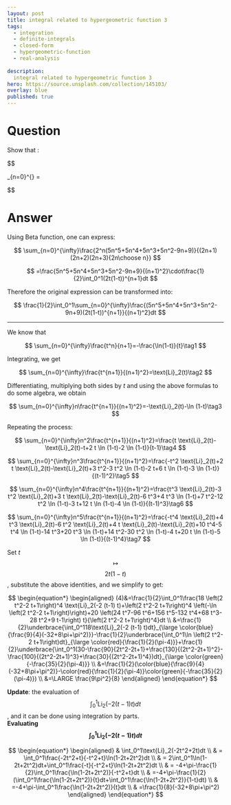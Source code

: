 ---
layout: post
title: integral related to hypergeometric function 3
tags:
  - integration   
  - definite-integrals
  - closed-form
  - hypergeometric-function
  - real-analysis
  
description:  
  integral related to hypergeometric function 3
hero: https://source.unsplash.com/collection/145103/
overlay: blue
published: true
---


# Question

Show that :


 $$

\sum_{n=0}^{\infty}\frac{2^n(5n^5+5n^4+5n^3+5n^2-9n+9)}{(2n+1)(2n+2)(2n+3){2n\choose n}} = \frac{9 \pi ^2}{8}

 $$


<!--break-->


# Answer

Using Beta function, one can express:  

 $$ 
\sum_{n=0}^{\infty}\frac{2^n(5n^5+5n^4+5n^3+5n^2-9n+9)}{(2n+1)(2n+2)(2n+3){2n\choose n}}
 $$ 
  

 $$ 
=\frac{5n^5+5n^4+5n^3+5n^2-9n+9}{(n+1)^2}\cdot\frac{1}{2}\int_0^1(2t(1-t))^{n+1}dt
 $$ 
  

Therefore the original expression can be transformed into:  
 
 $$ 
\frac{1}{2}\int_0^1\sum_{n=0}^{\infty}\frac{(5n^5+5n^4+5n^3+5n^2-9n+9)(2t(1-t))^{n+1}}{(n+1)^2}dt
 $$ 
  

_____________
We know that  

 $$ 
\sum_{n=0}^{\infty}\frac{t^n}{n+1}=-\frac{\ln(1-t)}{t}\tag1
 $$ 
  
Integrating, we get  

 $$ 
\sum_{n=0}^{\infty}\frac{t^{n+1}}{(n+1)^2}=\text{Li}_2(t)\tag2
 $$ 
  
Differentiating, multiplying both sides by _t_ and using the above formulas to do some algebra, we obtain  

 $$ 
\sum_{n=0}^{\infty}n\frac{t^{n+1}}{(n+1)^2}=-\text{Li}_2(t)-\ln (1-t)\tag3
 $$ 
  
Repeating the process:  

 $$ 
\sum_{n=0}^{\infty}n^2\frac{t^{n+1}}{(n+1)^2}=\frac{t \text{Li}_2(t)-\text{Li}_2(t)-t+2 t \ln (1-t)-2 \ln (1-t)}{t-1}\tag4
 $$ 
  

 $$ 
\sum_{n=0}^{\infty}n^3\frac{t^{n+1}}{(n+1)^2}=\frac{-t^2 \text{Li}_2(t)+2 t \text{Li}_2(t)-\text{Li}_2(t)+3 t^2-3 t^2 \ln (1-t)-2 t+6 t \ln (1-t)-3 \ln (1-t)}{(t-1)^2}\tag5
 $$ 
  

 $$ 
\sum_{n=0}^{\infty}n^4\frac{t^{n+1}}{(n+1)^2}=\frac{t^3 \text{Li}_2(t)-3 t^2 \text{Li}_2(t)+3 t \text{Li}_2(t)-\text{Li}_2(t)-6 t^3+4 t^3 \ln (1-t)+7 t^2-12 t^2 \ln (1-t)-3 t+12 t \ln (1-t)-4 \ln (1-t)}{(t-1)^3}\tag6
 $$ 
  

 $$ 
\sum_{n=0}^{\infty}n^5\frac{t^{n+1}}{(n+1)^2}=\frac{-t^4 \text{Li}_2(t)+4 t^3 \text{Li}_2(t)-6 t^2 \text{Li}_2(t)+4 t \text{Li}_2(t)-\text{Li}_2(t)+10 t^4-5 t^4 \ln (1-t)-14 t^3+20 t^3 \ln (1-t)+14 t^2-30 t^2 \ln (1-t)-4 t+20 t \ln (1-t)-5 \ln (1-t)}{(t-1)^4}\tag7
 $$ 
  
Set _t_ $$\mapsto$$ $$2t(1-t)$$, substitute the above identities, and we simplify to get: 
 
$$
\begin{equation*}
\begin{aligned}
(4)&=\frac{1}{2}\int_0^1\frac{18 \left(2 t^2-2 t+1\right)^4 \text{Li}_2(-2 (t-1) t)+\left(2 t^2-2 t+1\right)^4 \left(-\ln \left(2 t^2-2 t+1\right)\right)+20 \left(24 t^7-96 t^6+156 t^5-132 t^4+68 t^3-28 t^2+9 t-1\right) t}{\left(2 t^2-2 t+1\right)^4}dt \\
&=\frac{1}{2}\underbrace{\int_0^118\text{Li}_2(-2 (t-1) t)dt}_{\large \color{blue}{\frac{9}{4}(-32+8\pi+\pi^2)}}-\frac{1}{2}\underbrace{\int_0^1\ln \left(2 t^2-2 t+1\right)dt}_{\large \color{red}{\frac{1}{2}(\pi-4)}}+\frac{1}{2}\underbrace{\int_0^1(30-\frac{90}{2t^2-2t+1}+\frac{130}{(2t^2-2t+1)^2}-\frac{100}{(2t^2-2t+1)^3}+\frac{30}{(2t^2-2t+1)^4})dt}_{\large \color{green}{-\frac{35}{2}(\pi-4)}} \\
&=\frac{1}{2}(\color{blue}{\frac{9}{4}(-32+8\pi+\pi^2)}-\color{red}{\frac{1}{2}(\pi-4)}\color{green}{-\frac{35}{2}(\pi-4)}) \\
&=\LARGE \frac{9\pi^2}{8}
\end{aligned}
\end{equation*} 
$$    

**Update**: the evaluation of $$\int_0^1\text{Li}_2(-2 (t-1) t)dt$$, and it can be done using integration by parts.  
  **Evaluating $$\int_0^1\text{Li}_2(-2 (t-1) t)dt$$**

  $$
\begin{equation*}
\begin{aligned}
& \int_0^1\text{Li}_2(-2t^2+2t)dt \\
& = \int_0^1\frac{-2t^2+t}{-t^2+t}\ln(1-2t+2t^2)dt \\
& = 2\int_0^1\ln(1-2t+2t^2)dt+\int_0^1\frac{-t}{-t^2+t}\ln(1-2t+2t^2)dt \\
& = -4+\pi-\frac{1}{2}\int_0^1\frac{\ln(1-2t+2t^2)}{-t^2+t}dt \\
& =-4+\pi-\frac{1}{2}(\int_0^1\frac{\ln(1-2t+2t^2)}{t}dt+\int_0^1\frac{\ln(1-2t+2t^2)}{1-t}dt) \\
& =-4+\pi-\int_0^1\frac{\ln(1-2t+2t^2)}{t}dt \\
& =\frac{1}{8}(-32+8\pi+\pi^2)
\end{aligned}
\end{equation*}
$$